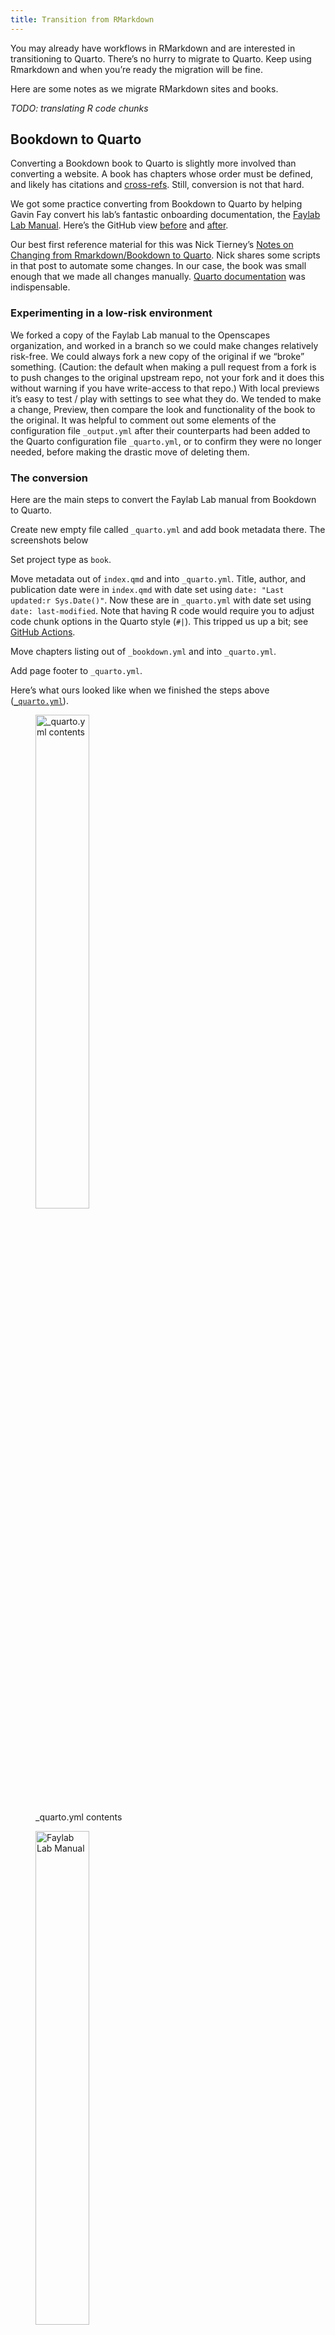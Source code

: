 ```yaml
---
title: Transition from RMarkdown
---
```


You may already have workflows in RMarkdown and are interested in transitioning to Quarto. There's no hurry to migrate to Quarto. Keep using Rmarkdown and when you're ready the migration will be fine.

Here are some notes as we migrate RMarkdown sites and books.

*TODO: translating R code chunks*

## Bookdown to Quarto

Converting a Bookdown book to Quarto is slightly more involved than converting a website. A book has chapters whose order must be defined, and likely has citations and [cross-refs](https://quarto.org/docs/books/book-crossrefs.html). Still, conversion is not that hard.

We got some practice converting from Bookdown to Quarto by helping Gavin Fay convert his lab's fantastic onboarding documentation, the [Faylab Lab Manual](https://thefaylab.github.io/lab-manual/). Here's the GitHub view [before](https://github.com/thefaylab/lab-manual/tree/4ebe9614d4fcab9d782073057ef6e56e9213c167) and [after](https://github.com/thefaylab/lab-manual/tree/3ce2418ed7bd65936a130a42a7f975f55fb9b734).

Our best first reference material for this was Nick Tierney's [Notes on Changing from Rmarkdown/Bookdown to Quarto](https://www.njtierney.com/post/2022/04/11/rmd-to-qmd/). Nick shares some scripts in that post to automate some changes. In our case, the book was small enough that we made all changes manually. [Quarto documentation](https://quarto.org/) was indispensable.

### Experimenting in a low-risk environment

We forked a copy of the Faylab Lab manual to the Openscapes organization, and worked in a branch so we could make changes relatively risk-free. We could always fork a new copy of the original if we "broke" something. (Caution: the default when making a pull request from a fork is to push changes to the original upstream repo, not your fork and it does this without warning if you have write-access to that repo.) With local previews it's easy to test / play with settings to see what they do. We tended to make a change, Preview, then compare the look and functionality of the book to the original. It was helpful to comment out some elements of the configuration file `_output.yml` after their counterparts had been added to the Quarto configuration file `_quarto.yml`, or to confirm they were no longer needed, before making the drastic move of deleting them.

### The conversion

Here are the main steps to convert the Faylab Lab manual from Bookdown to Quarto.

Create new empty file called `_quarto.yml` and add book metadata there. The screenshots below

Set project type as `book`.

Move metadata out of `index.qmd` and into `_quarto.yml`. Title, author, and publication date were in `index.qmd` with date set using `date: "Last updated:r Sys.Date()"`. Now these are in `_quarto.yml` with date set using `date: last-modified`. Note that having R code would require you to adjust code chunk options in the Quarto style (`#|`). This tripped us up a bit; see [GitHub Actions](#github-actions).

Move chapters listing out of `_bookdown.yml` and into `_quarto.yml`.

Add page footer to `_quarto.yml`.

Here's what ours looked like when we finished the steps above ([`_quarto.yml`](https://github.com/thefaylab/lab-manual/blob/main/_quarto.yml)).

::: {layout-ncol="2"}
![\_quarto.yml contents](images/faylab-manual-quarto-yml.png){fig-alt="_quarto.yml file contents" width=45%}

![Faylab Lab Manual](images/faylab-manual.png){fig-alt="screenshot of Lab Manual book" width=45%}
:::

Change insertion of images from html style to Quarto style. (Note Quarto calls them "figures", not "images".) The following snippet will insert the GitHub octocat logo in a page:

``` bash
![](https://github.githubassets.com/images/modules/logos_page/GitHub-Mark.png){fig-align="left" width="35px"}
```

Change all filename extensions `.Rmd` -\> `.qmd` (you could Preview after this change and see that the book looks the same). Note that Quarto works with `.Rmd` files just as well as it does `.qmd`, so this change is not urgent. In fact, if you have a lot of R code in your .Rmds (unlike the Faylab Lab Manual), there will be additional tinkering needed to make the code chunks happy.


### Citations

The Faylab Lab Manual cited two papers, presenting us with an opportunity to see how easy it is to add references to a Quarto book. Briefly, in the Visual Editor, Insert \> Citation \> DOI. Pasting the DOI or its full URL, we can insert the citation. This automatically creates a `references.bib` file and adds the full citations at the bottom of the chapter page ([watch demo](https://youtu.be/azVAl343CIU?t=2923)). In July 2022, we had to manually add a `## References` heading, but this may not be necessary in future Quarto updates.

::: {layout-ncol="2"}
![Insert citation via its DOI using RStudio Visual Editor](images/rstudio-insert-citation.png){fig-alt="RStudio Visual Editor Insert dropdown menu with Citation highlighted"}

![](images/rstudio-insert-citation-doi.png)
:::

### Publishing notes

If the book's output is strictly html, there's no need to specify `output-dir` in `_quarto.yml`. The output directory default is `_book/`, which is what we'd like. If we wanted other types of output like like PDF or EPUB, etc. those single file outputs are also written to the output-dir ([Quarto docs](https://quarto.org/docs/books/book-output.html#output-path)).

If you currently have a `docs/` folder, delete it.

Update [`.gitignore`](https://github.com/thefaylab/lab-manual/blob/main/.gitignore) to ignore `_book/`. At the same time, we have it ignore caches and a .quarto file:

``` bash
/.quarto/
*_cache/
_book/
```

Once all is settled, delete `_output.yml`.

Once the Openscapes fork was fully reviewed, we made a pull request from that to the main branch of the book's repo. Once that was merged, we set up GitHub Actions to render the book. (TODO: instructions for GitHub Actions)

### GitHub Actions {#github-actions}

This book was mostly prose and screenshots without any R code. This made the conversion from RMarkdown to Quarto likely more straightforward than if you also needed to adjust code chunk options in the quarto style (#|). Our initial GitHub Action to render the converted Faylab Lab Manual failed because we had a piece of R code - even though the code was commented out! This was resolved when we deleted the line.

## Distill to quarto

We transitioned our [events site](https://openscapes.org/events) from distill to quarto in May 2022 (github view [before](https://github.com/Openscapes/events/tree/13f95f507629eba5e6ed721d1902258dcbc421e6) and [after](https://github.com/Openscapes/events/tree/237acd5144d810cb5465cc5616ee453f2e261fbc)). We followed excellent notes and examples from [Nick Tierney](https://www.njtierney.com/post/2022/04/11/rmd-to-qmd/) and [Danielle Navarro](https://blog.djnavarro.net/posts/2022-04-20_porting-to-quarto/).

After we had changed all the files, the Build tab in the RStudio IDE still showed "Build website" rather then "Render Website" and "Preview Website", and would error when we pushed them (because that button was expecting a distill site, not a quarto site). To fix this, we updated the `.Rproj` file. Clicking on the `.Rproj` file in the RStudio IDE will open a dialog box where you can click things you want (you can also open these in a text editor or from the GitHub website to see the actual text). To fix this situation with the Build tab: Project Options \> Build Tools \> Project Build Tools \> **None**.

Looking at files [`/posts/_metadata.yml`](https://github.com/Openscapes/events/blob/main/posts/_metadata.yml) and [`_quarto.yml`](https://github.com/Openscapes/events/blob/main/_quarto.yml) helps see where things are defined. For example, to make event post citations appear, we added `citation: true` to [`/posts/_metadata.yml`](https://github.com/Openscapes/events/blob/main/posts/_metadata.yml) and in [`_quarto.yml`](https://github.com/Openscapes/events/blob/main/_quarto.yml) under the `website` key we set `site-url: https://openscapes.github.io/events`. We deleted `footer.html` used with distill because footer is now defined in `quarto.yml`.

### Publishing notes

> **Background**: Our distill site had been set up to output to a `docs` folder, and had GitHub Settings \> Pages set to look there rather `gh-pages` branch. (Julie note: this was a new-to-me capability when we set up the events distill site in Spring 2021 so I had forgotten that was an option). We've initially kept this same set-up for now with our events page in `_quarto.yml`: [`output-dir: docs`](https://github.com/Openscapes/events/blob/237acd5144d810cb5465cc5616ee453f2e261fbc/_quarto.yml#L3). However, this is sub-optimal; better to not have to commit and push these files but to instead have a GitHub Action generate them upon a commit. So the following is what we did -

**Don't specify `output-dir` in `_quarto.yml`**. The output directory default is `_site/`, which is what we'd like.

If you currently have a `docs/` folder (like we did as we were experimenting), delete it.

**Update `.gitignore` to ignore `_site/`**. At the same time, we have it ignore caches and a .quarto file:

``` bash
/.quarto/
*_cache/
_site/
```

**Push these changes, merge into main.**

**On GitHub.com, in your repo, set up GitHub publishing**

Follow instructions from the [explore and setup chapter](https://openscapes.github.io/quarto-website-tutorial/explore.html#set-up-github-publishing).

## Troubleshooting

### GitHub Action fails, says you need RMarkdown but you don't have R code!

And you changed all .Rmds to .qmds!

You likely have a few `setup` code chunks from RMarkdown, that look like this:

`{r setup, include=FALSE}`

`knitr::opts_chunk$set(echo = FALSE)`

You can find them by opening each of your files and having a look, or use GitHub's search for the keyword `knitr`
